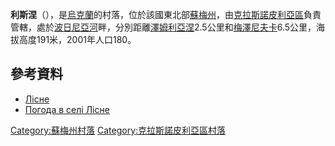 {{coord|50|42|12|N|35|19|47|E|scale:100000_region:UA|display=title}}

'''利斯涅'''（{{lang-uk|Лісне}}），是[[烏克蘭|烏克蘭]]的村落，位於該國東北部[[蘇梅州|蘇梅州]]，由[[克拉斯諾皮利亞區|克拉斯諾皮利亞區]]負責管轄，處於[[波日尼亞河|波日尼亞河]]畔，分別距離[[澤姆利亞涅_(克拉斯諾皮利亞區)|澤姆利亞涅]]2.5公里和[[梅澤尼夫卡|梅澤尼夫卡]]6.5公里，海拔高度191米，2001年人口180。

==參考資料==
*[http://w1.c1.rada.gov.ua/pls/z7502/A005?rdat1=02.02.2010&rf7571=29144 Лісне]{{dead link|date=2017年11月 |bot=InternetArchiveBot |fix-attempted=yes }}
* [http://weather.in.ua/ua/symskaja/13605 Погода в селі Лісне]{{Wayback|url=http://weather.in.ua/ua/symskaja/13605 |date=20111220000604 }}

{{DEFAULTSORT:Лісне}}

[[Category:蘇梅州村落|Category:蘇梅州村落]]
[[Category:克拉斯諾皮利亞區村落|Category:克拉斯諾皮利亞區村落]]


{{Sumy-geo-stub}}